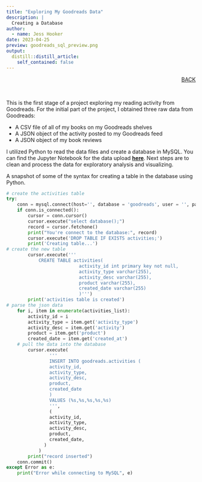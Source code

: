 ```yaml
---
title: "Exploring My Goodreads Data"
description: |
  Creating a Database
author:
  - name: Jess Hooker
date: 2023-04-25
preview: goodreads_sql_preview.png
output:
  distill::distill_article:
    self_contained: false
---
```

<div style="text-align: right"> [BACK](C:/Users/hooke/Desktop/my-website/j-hook.github.io/_site/projects.html) </div>

<br>

This is the first stage of a project exploring my reading activity from Goodreads. For the initial part of the project, I obtained three raw data from Goodreads:

* A CSV file of all of my books on my Goodreads shelves
* A JSON object of the activity posted to my Goodreads feed
* A JSON object of my book reviews

I utilized Python to read the data files and create a database in MySQL. You can find the Jupyter Notebook for the data upload <a href="https://github.com/j-hook/Side-Projects/tree/main/my_goodreads_data" rel="noopener noreferrer" target="_blank"><b>here</b></a>. Next steps are to clean and process the data for exploratory analysis and visualizing. 


A snapshot of some of the syntax for creating a table in the database using Python.

```python
# create the activities table
try:
    conn = mysql.connect(host='', database = 'goodreads', user = '', password = '')
    if conn.is_connected():
        cursor = conn.cursor()
        cursor.execute("select database();")
        record = cursor.fetchone()
        print("You're connect to the database:", record)
        cursor.execute('DROP TABLE IF EXISTS activities;')
        print('Creating table...')
# create the new table
        cursor.execute('''
            CREATE TABLE activities(
                           activity_id int primary key not null,
                           activity_type varchar(255),
                           activity_desc varchar(255),
                           product varchar(255),
                           created_date varchar(255) 
                           )''')
        print('activities table is created')
# parse the json data
    for i, item in enumerate(activities_list):
        activity_id = i
        activity_type = item.get('activity_type')
        activity_desc = item.get('activity')
        product = item.get('product')
        created_date = item.get('created_at')
    # pull the data into the database    
        cursor.execute(
                '''
                INSERT INTO goodreads.activities (
                activity_id,
                activity_type,
                activity_desc,
                product,
                created_date 
                )
                VALUES (%s,%s,%s,%s,%s)
                ''', 
                (
                activity_id,
                activity_type,
                activity_desc,
                product,
                created_date,
              )                
            )
        print("record inserted")
    conn.commit()
except Error as e:
    print("Error while connecting to MySQL", e)       
```

